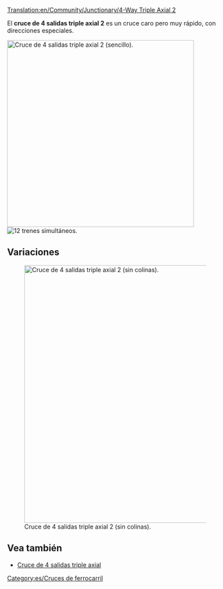 [[Translation:en/Community/Junctionary/4-Way Triple Axial 2]]

{{es/Menú de Cruces}}
El '''cruce de 4 salidas triple axial 2''' es un cruce caro pero muy rápido, con direcciones especiales.

[[File:en/tripleaxialv2.png|none|thumb|435px|Cruce de 4 salidas triple axial 2 (sencillo).]]
[[File:en/4wta2.gif|right|thumb|12 trenes simultáneos.]]

{{es/Criterios sobre cruces|Caro|3|1|1|1|1|0|1|1|0|0|1|||
*Maneja un número muy grande de los trenes a la vez.
*Utiliza direcciones especiales: "Arriba frente abajo" y "izquierda frente derecha". 
*Se necesita poco espacio (15x11).
*Ninguna o muy pocas esquinas (ver la versión mejorada para alta velocidad).
*No hay bloqueos ni interferencias.
*No hay ni fusiones (entradas) ni divisiones (salidas) en las vías.
*Se pueden controlar vías sencillas o vías dobles. Por este motivo no se usan fusiones o divisiones. Hágalo conforme usted desee.
}}

==Variaciones==
[[File:en/tripleaxialv22.png|none|thumb|600px|Cruce de 4 salidas triple axial 2 (sin colinas).]]

{{es/Criterios sobre cruces|Caro|3|1|1|0|1|0|1|1|0|0|1|||
*Maneja un número muy grande de los trenes a la vez.
*Utiliza direcciones especiales: "Arriba frente abajo" y "izquierda frente derecha". 
*Ninguna o muy pocas esquinas (ver la versión mejorada para alta velocidad).
*No se necesitan colinas (para la alta velocidad extrema). 
*No hay bloqueos ni interferencias.
*No hay ni fusiones (entradas) ni divisiones (salidas) en las vías.
*Se pueden controlar vías sencillas o vías dobles. Por este motivo no se usan fusiones o divisiones. Hágalo conforme usted desee.
*Cada vía está a un nivel de altura distinto en la entrada o en la salida del cruce. 
}}

==Vea también==
* [[es/Community/Junctionary/Cruce de 4 salidas triple axial|Cruce de 4 salidas triple axial]]

[[Category:es/Cruces de ferrocarril]]